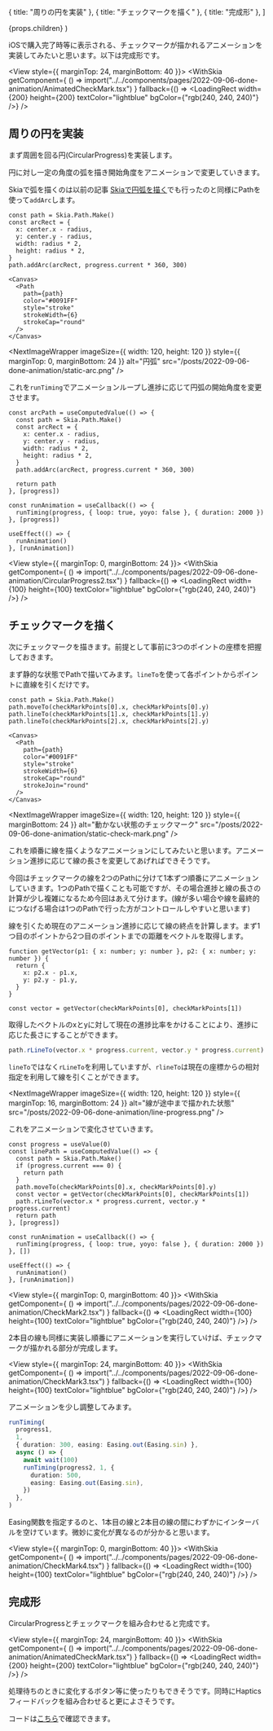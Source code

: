 

  { title: "周りの円を実装" },
  { title: "チェックマークを描く" },
  { title: "完成形" },
]

  <PostLayout headlines={headlines} meta={meta}>
    {props.children}
  </PostLayout>
)

iOSで購入完了時等に表示される、チェックマークが描かれるアニメーションを実装してみたいと思います。以下は完成形です。


<View style={{ marginTop: 24, marginBottom: 40 }}>
  <WithSkia
    getComponent={
      () => import("../../components/pages/2022-09-06-done-animation/AnimatedCheckMark.tsx")
    }
    fallback={() => <LoadingRect width={200} height={200} textColor="lightblue" bgColor={"rgb(240, 240, 240)"} />}
  />
</View>

## 周りの円を実装

まず周囲を回る円(CircularProgress)を実装します。

円に対し一定の角度の弧を描き開始角度をアニメーションで変更していきます。

Skiaで弧を描くのは以前の記事 [Skiaで円弧を描く](/posts/2022-08-17-skia-arc)でも行ったのと同様にPathを使って`addArc`します。

```tsx
const path = Skia.Path.Make()
const arcRect = {
  x: center.x - radius,
  y: center.y - radius,
  width: radius * 2,
  height: radius * 2,
}
path.addArc(arcRect, progress.current * 360, 300)

<Canvas>
  <Path
    path={path}
    color="#0091FF"
    style="stroke"
    strokeWidth={6}
    strokeCap="round"
  />
</Canvas>

```


<NextImageWrapper
  imageSize={{ width: 120, height: 120 }}
  style={{  marginTop: 0, marginBottom: 24 }}
  alt="円弧"
  src="/posts/2022-09-06-done-animation/static-arc.png"
/>

これを`runTiming`でアニメーションループし進捗に応じて円弧の開始角度を変更させます。

```tsx
const arcPath = useComputedValue(() => {
  const path = Skia.Path.Make()
  const arcRect = {
    x: center.x - radius,
    y: center.y - radius,
    width: radius * 2,
    height: radius * 2,
  }
  path.addArc(arcRect, progress.current * 360, 300)

  return path
}, [progress])

const runAnimation = useCallback(() => {
  runTiming(progress, { loop: true, yoyo: false }, { duration: 2000 })
}, [progress])

useEffect(() => {
  runAnimation()
}, [runAnimation])
```


<View style={{ marginTop: 0, marginBottom: 24 }}>
  <WithSkia
    getComponent={
      () => import("../../components/pages/2022-09-06-done-animation/CircularProgress2.tsx")
    }
    fallback={() => <LoadingRect width={100} height={100} textColor="lightblue" bgColor={"rgb(240, 240, 240)"} />}
  />
</View>

## チェックマークを描く

次にチェックマークを描きます。前提として事前に3つのポイントの座標を把握しておきます。

まず静的な状態でPathで描いてみます。`lineTo`を使って各ポイントからポイントに直線を引くだけです。

```tsx
const path = Skia.Path.Make()
path.moveTo(checkMarkPoints[0].x, checkMarkPoints[0].y)
path.lineTo(checkMarkPoints[1].x, checkMarkPoints[1].y)
path.lineTo(checkMarkPoints[2].x, checkMarkPoints[2].y)

<Canvas>
  <Path
    path={path}
    color="#0091FF"
    style="stroke"
    strokeWidth={6}
    strokeCap="round"
    strokeJoin="round"
  />
</Canvas>
```

<NextImageWrapper
  imageSize={{ width: 120, height: 120 }}
  style={{  marginBottom: 24 }}
  alt="動かない状態のチェックマーク"
  src="/posts/2022-09-06-done-animation/static-check-mark.png"
/>



これを順番に線を描くようなアニメーションにしてみたいと思います。アニメーション進捗に応じて線の長さを変更してあげればできそうです。

今回はチェックマークの線を2つのPathに分けて1本ずつ順番にアニメーションしていきます。1つのPathで描くことも可能ですが、その場合進捗と線の長さの計算が少し複雑になるため今回はあえて分けます。(線が多い場合や線を最終的につなげる場合は1つのPathで行った方がコントロールしやすいと思います)

線を引くため現在のアニメーション進捗に応じて線の終点を計算します。まず1つ目のポイントから2つ目のポイントまでの距離をベクトルを取得します。

```tsx
function getVector(p1: { x: number; y: number }, p2: { x: number; y: number }) {
  return {
    x: p2.x - p1.x,
    y: p2.y - p1.y,
  }
}

const vector = getVector(checkMarkPoints[0], checkMarkPoints[1])
```

取得したベクトルのxとyに対して現在の進捗比率をかけることにより、進捗に応じた長さにすることができます。
```ts
path.rLineTo(vector.x * progress.current, vector.y * progress.current)
```

`lineTo`ではなく`rLineTo`を利用していますが、`rlineTo`は現在の座標からの相対指定を利用して線を引くことができます。


<NextImageWrapper
  imageSize={{ width: 120, height: 120 }}
  style={{ marginTop: 16, marginBottom: 24 }}
  alt="線が途中まで描かれた状態"
  src="/posts/2022-09-06-done-animation/line-progress.png"
/>



これをアニメーションで変化させていきます。

```tsx
const progress = useValue(0)
const linePath = useComputedValue(() => {
  const path = Skia.Path.Make()
  if (progress.current === 0) {
    return path
  }
  path.moveTo(checkMarkPoints[0].x, checkMarkPoints[0].y)
  const vector = getVector(checkMarkPoints[0], checkMarkPoints[1])
  path.rLineTo(vector.x * progress.current, vector.y * progress.current)
  return path
}, [progress])

const runAnimation = useCallback(() => {
  runTiming(progress, { loop: true, yoyo: false }, { duration: 2000 })
}, [])

useEffect(() => {
  runAnimation()
}, [runAnimation])
```


<View style={{ marginTop: 0, marginBottom: 40 }}>
  <WithSkia
    getComponent={
      () => import("../../components/pages/2022-09-06-done-animation/CheckMark2.tsx")
    }
    fallback={() => <LoadingRect width={100} height={100} textColor="lightblue" bgColor={"rgb(240, 240, 240)"} />}
  />
</View>

2本目の線も同様に実装し順番にアニメーションを実行していけば、チェックマークが描かれる部分が完成します。

<View style={{ marginTop: 24, marginBottom: 40 }}>
  <WithSkia
    getComponent={
      () => import("../../components/pages/2022-09-06-done-animation/CheckMark3.tsx")
    }
    fallback={() => <LoadingRect width={100} height={100} textColor="lightblue" bgColor={"rgb(240, 240, 240)"} />}
  />
</View>


アニメーションを少し調整してみます。
```ts
runTiming(
  progress1,
  1,
  { duration: 300, easing: Easing.out(Easing.sin) },
  async () => {
    await wait(100)
    runTiming(progress2, 1, {
      duration: 500,
      easing: Easing.out(Easing.sin),
    })
  },
)
```


Easing関数を指定するのと、1本目の線と2本目の線の間にわずかにインターバルを空けています。微妙に変化が異なるのが分かると思います。

<View style={{ marginTop: 0, marginBottom: 40 }}>
  <WithSkia
    getComponent={
      () => import("../../components/pages/2022-09-06-done-animation/CheckMark4.tsx")
    }
    fallback={() => <LoadingRect width={100} height={100} textColor="lightblue" bgColor={"rgb(240, 240, 240)"} />}
  />
</View>




## 完成形

CircularProgressとチェックマークを組み合わせると完成です。

<View style={{ marginTop: 24, marginBottom: 40 }}>
  <WithSkia
    getComponent={
      () => import("../../components/pages/2022-09-06-done-animation/AnimatedCheckMark.tsx")
    }
    fallback={() => <LoadingRect width={200} height={200} textColor="lightblue" bgColor={"rgb(240, 240, 240)"} />}
  />
</View>

処理待ちのときに変化するボタン等に使ったりもできそうです。同時にHapticsフィードバックを組み合わせると更によさそうです。


コードは[こちら](https://github.com/gaishimo/omoidasu-tech-blog/blob/main/components/pages/2022-09-06-done-animation/AnimatedCheckMark.tsx)で確認できます。
